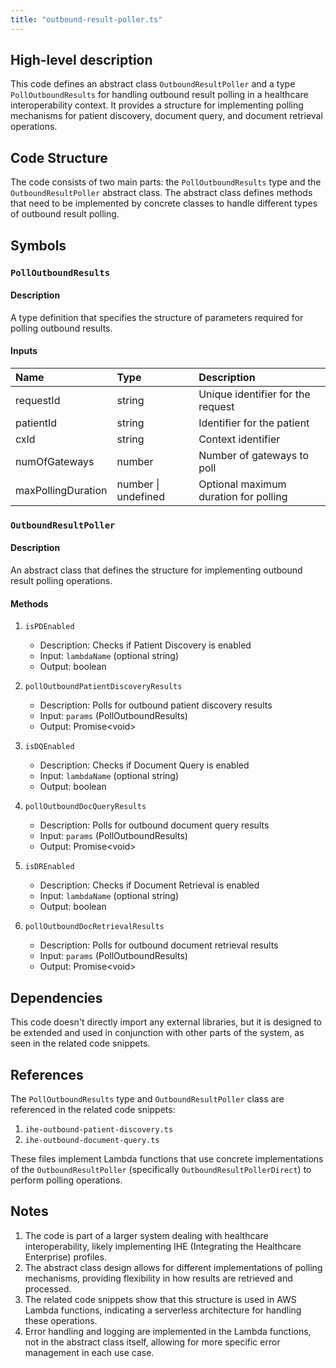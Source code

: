```yaml
---
title: "outbound-result-poller.ts"
---
```


## High-level description
This code defines an abstract class `OutboundResultPoller` and a type `PollOutboundResults` for handling outbound result polling in a healthcare interoperability context. It provides a structure for implementing polling mechanisms for patient discovery, document query, and document retrieval operations.

## Code Structure
The code consists of two main parts: the `PollOutboundResults` type and the `OutboundResultPoller` abstract class. The abstract class defines methods that need to be implemented by concrete classes to handle different types of outbound result polling.

## Symbols

### `PollOutboundResults`
#### Description
A type definition that specifies the structure of parameters required for polling outbound results.

#### Inputs
| Name | Type | Description |
|:-----|:-----|:------------|
| requestId | string | Unique identifier for the request |
| patientId | string | Identifier for the patient |
| cxId | string | Context identifier |
| numOfGateways | number | Number of gateways to poll |
| maxPollingDuration | number \| undefined | Optional maximum duration for polling |

### `OutboundResultPoller`
#### Description
An abstract class that defines the structure for implementing outbound result polling operations.

#### Methods
1. `isPDEnabled`
   - Description: Checks if Patient Discovery is enabled
   - Input: `lambdaName` (optional string)
   - Output: boolean

2. `pollOutboundPatientDiscoveryResults`
   - Description: Polls for outbound patient discovery results
   - Input: `params` (PollOutboundResults)
   - Output: Promise&lt;void&gt;

3. `isDQEnabled`
   - Description: Checks if Document Query is enabled
   - Input: `lambdaName` (optional string)
   - Output: boolean

4. `pollOutboundDocQueryResults`
   - Description: Polls for outbound document query results
   - Input: `params` (PollOutboundResults)
   - Output: Promise&lt;void&gt;

5. `isDREnabled`
   - Description: Checks if Document Retrieval is enabled
   - Input: `lambdaName` (optional string)
   - Output: boolean

6. `pollOutboundDocRetrievalResults`
   - Description: Polls for outbound document retrieval results
   - Input: `params` (PollOutboundResults)
   - Output: Promise&lt;void&gt;

## Dependencies
This code doesn't directly import any external libraries, but it is designed to be extended and used in conjunction with other parts of the system, as seen in the related code snippets.

## References
The `PollOutboundResults` type and `OutboundResultPoller` class are referenced in the related code snippets:
1. `ihe-outbound-patient-discovery.ts`
2. `ihe-outbound-document-query.ts`

These files implement Lambda functions that use concrete implementations of the `OutboundResultPoller` (specifically `OutboundResultPollerDirect`) to perform polling operations.

## Notes
1. The code is part of a larger system dealing with healthcare interoperability, likely implementing IHE (Integrating the Healthcare Enterprise) profiles.
2. The abstract class design allows for different implementations of polling mechanisms, providing flexibility in how results are retrieved and processed.
3. The related code snippets show that this structure is used in AWS Lambda functions, indicating a serverless architecture for handling these operations.
4. Error handling and logging are implemented in the Lambda functions, not in the abstract class itself, allowing for more specific error management in each use case.